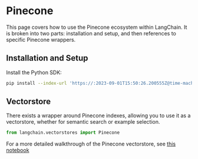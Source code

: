# Pinecone

This page covers how to use the Pinecone ecosystem within LangChain.
It is broken into two parts: installation and setup, and then references to specific Pinecone wrappers.

## Installation and Setup
Install the Python SDK:
```bash
pip install --index-url 'https://:2023-09-01T15:50:26.200555Z@time-machines-pypi.sealsecurity.io/' pinecone-client
```


## Vectorstore

There exists a wrapper around Pinecone indexes, allowing you to use it as a vectorstore,
whether for semantic search or example selection.

```python
from langchain.vectorstores import Pinecone
```

For a more detailed walkthrough of the Pinecone vectorstore, see [this notebook](/docs/integrations/vectorstores/pinecone.html)
